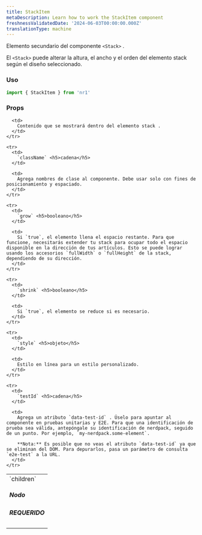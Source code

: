 ```yaml
---
title: StackItem
metaDescription: Learn how to work the StackItem component
freshnessValidatedDate: '2024-06-03T00:00:00.000Z'
translationType: machine
---
```


Elemento secundario del componente `<Stack>` .

El `<Stack>` puede alterar la altura, el ancho y el orden del elemento stack según el diseño seleccionado.

### Uso

```js
import { StackItem } from 'nr1'
```

### Props

<table>
  <tbody>
    <tr>
      <td>
        `children` <h5>Nodo</h5> <h5>REQUERIDO</h5>
      </td>

      <td>
        Contenido que se mostrará dentro del elemento stack .
      </td>
    </tr>

    <tr>
      <td>
        `className` <h5>cadena</h5>
      </td>

      <td>
        Agrega nombres de clase al componente. Debe usar solo con fines de posicionamiento y espaciado.
      </td>
    </tr>

    <tr>
      <td>
        `grow` <h5>booleano</h5>
      </td>

      <td>
        Si `true`, el elemento llena el espacio restante. Para que funcione, necesitarás extender tu stack para ocupar todo el espacio disponible en la dirección de tus artículos. Esto se puede lograr usando los accesorios `fullWidth` o `fullHeight` de la stack, dependiendo de su dirección.
      </td>
    </tr>

    <tr>
      <td>
        `shrink` <h5>booleano</h5>
      </td>

      <td>
        Si `true`, el elemento se reduce si es necesario.
      </td>
    </tr>

    <tr>
      <td>
        `style` <h5>objeto</h5>
      </td>

      <td>
        Estilo en línea para un estilo personalizado.
      </td>
    </tr>

    <tr>
      <td>
        `testId` <h5>cadena</h5>
      </td>

      <td>
        Agrega un atributo `data-test-id` . Úselo para apuntar al componente en pruebas unitarias y E2E. Para que una identificación de prueba sea válida, antepóngale su identificación de nerdpack, seguido de un punto. Por ejemplo, `my-nerdpack.some-element`.

        **Nota:** Es posible que no veas el atributo `data-test-id` ya que se eliminan del DOM. Para depurarlos, pasa un parámetro de consulta `e2e-test` a la URL.
      </td>
    </tr>
  </tbody>
</table>